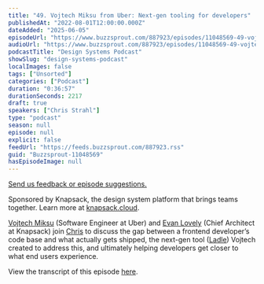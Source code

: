 ```yaml
---
title: "49. Vojtech Miksu from Uber: Next-gen tooling for developers"
publishedAt: "2022-08-01T12:00:00.000Z"
dateAdded: "2025-06-05"
episodeUrl: "https://www.buzzsprout.com/887923/episodes/11048569-49-vojtech-miksu-from-uber-next-gen-tooling-for-developers.mp3"
audioUrl: "https://www.buzzsprout.com/887923/episodes/11048569-49-vojtech-miksu-from-uber-next-gen-tooling-for-developers.mp3"
podcastTitle: "Design Systems Podcast"
showSlug: "design-systems-podcast"
localImages: false
tags: ["Unsorted"]
categories: ["Podcast"]
duration: "0:36:57"
durationSeconds: 2217
draft: true
speakers: ["Chris Strahl"]
type: "podcast"
season: null
episode: null
explicit: false
feedUrl: "https://feeds.buzzsprout.com/887923.rss"
guid: "Buzzsprout-11048569"
hasEpisodeImage: null
---
```

[Send us feedback or episode suggestions.](https://www.buzzsprout.com/twilio/text_messages/887923/open_sms)

Sponsored by Knapsack, the design system platform that brings teams together. Learn more at [knapsack.cloud](https://www.knapsack.cloud/?utm_source=podcast).  
  
[Vojtech Miksu](https://twitter.com/vmiksu) (Software Engineer at Uber) and [Evan Lovely](https://twitter.com/evanlovely) (Chief Architect at Knapsack) join [Chris](https://twitter.com/chrisstrahl) to discuss the gap between a frontend developer’s code base and what actually gets shipped, the next-gen tool ([Ladle](https://ladle.dev/)) Vojtech created to address this, and ultimately helping developers get closer to what end users experience.  
  
View the transcript of this episode [here](https://www.knapsack.cloud/blog/vojtech-miksu-from-uber-next-gen-tooling-for-developers).
